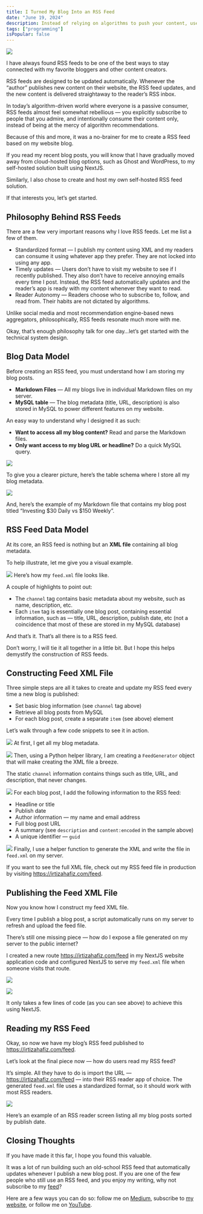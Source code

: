 ```yaml
---
title: I Turned My Blog Into an RSS Feed
date: "June 19, 2024"
description: Instead of relying on algorithms to push your content, use old-school RSS feeds to notify your followers whenever you post.
tags: ["programming"]
isPopular: false
---
```

![](https://ds0fmzhunbzyk.cloudfront.net/blog-rss-feed-10.png)

I have always found RSS feeds to be one of the best ways to stay connected with my favorite bloggers and other content creators. 

RSS feeds are designed to be updated automatically. Whenever the “author” publishes new content on their website, the RSS feed updates, and the new content is delivered straightaway to the reader’s RSS inbox. 

In today’s algorithm-driven world where everyone is a passive consumer, RSS feeds almost feel somewhat rebellious — you explicitly subscribe to people that you admire, and intentionally consume their content only, instead of being at the mercy of algorithm recommendations.

Because of this and more, it was a no-brainer for me to create a RSS feed based on my website blog. 

If you read my recent blog posts, you will know that I have gradually moved away from cloud-hosted blog options, such as Ghost and WordPress, to my self-hosted solution built using NextJS.

Similarly, I also chose to create and host my own self-hosted RSS feed solution. 

If that interests you, let’s get started.

## Philosophy Behind RSS Feeds
There are a few very important reasons why I love RSS feeds. Let me list a few of them. 
- Standardized format — I publish my content using XML and my readers can consume it using whatever app they prefer. They are not locked into using any app.
- Timely updates — Users don’t have to visit my website to see if I recently published. They also don’t have to receive annoying emails every time I post. Instead, the RSS feed automatically updates and the reader’s app is ready with my content whenever they want to read.
- Reader Autonomy — Readers choose who to subscribe to, follow, and read from. Their habits are not dictated by algorithms. 

Unlike social media and most recommendation engine-based news aggregators, philosophically, RSS feeds resonate much more with me. 

Okay, that’s enough philosophy talk for one day…let’s get started with the technical system design.

## Blog Data Model
Before creating an RSS feed, you must understand how I am storing my blog posts. 

- **Markdown Files** — All my blogs live in individual Markdown files on my server. 
- **MySQL table** — The blog metadata (title, URL, description) is also stored in MySQL to power different features on my website.

An easy way to understand why I designed it as such:
- **Want to access all my blog content?** Read and parse the Markdown files.
- **Only want access to my blog URL or headline?** Do a quick MySQL query.

![](https://ds0fmzhunbzyk.cloudfront.net/blog-rss-feed-1.png)

To give you a clearer picture, here’s the table schema where I store all my blog metadata. 

![](https://ds0fmzhunbzyk.cloudfront.net/blog-rss-feed-2.png)

And, here’s the example of my Markdown file that contains my blog post titled “Investing $30 Daily vs $150 Weekly”. 

## RSS Feed Data Model
At its core, an RSS feed is nothing but an **XML file** containing all blog metadata. 

To help illustrate, let me give you a visual example.

![](https://ds0fmzhunbzyk.cloudfront.net/blog-rss-feed-3.png)
Here’s how my `feed.xml` file looks like. 

A couple of highlights to point out:
- The `channel` tag contains basic metadata about my website, such as name, description, etc.
- Each `item` tag is essentially one blog post, containing essential information, such as — title,  URL, description, publish date, etc (not a coincidence that most of these are stored in my MySQL database)

And that’s it. That’s all there is to a RSS feed. 

Don’t worry, I will tie it all together in a little bit. But I hope this helps demystify the construction of RSS feeds. 

## Constructing Feed XML File 
Three simple steps are all it takes to create and update my RSS feed every time a new blog is published:
- Set basic blog information (see `channel` tag above)
- Retrieve all blog posts from MySQL
- For each blog post, create a separate `item` (see above) element

Let’s walk through a few code snippets to see it in action. 

![](https://ds0fmzhunbzyk.cloudfront.net/blog-rss-feed-4.png)
At first, I get all my blog metadata. 

![](https://ds0fmzhunbzyk.cloudfront.net/blog-rss-feed-5.png)
Then, using a Python helper library, I am creating a `FeedGenerator` object that will make creating the XML file a breeze.

The static `channel` information contains things such as title, URL, and description, that never changes. 

![](https://ds0fmzhunbzyk.cloudfront.net/blog-rss-feed-6.png)
For each blog post, I add the following information to the RSS feed:
- Headline or title
- Publish date
- Author information — my name and email address 
- Full blog post URL
- A summary (see `description` and `content:encoded` in the sample above) 
- A unique identifier — `guid` 

![](https://ds0fmzhunbzyk.cloudfront.net/blog-rss-feed-7.png)
Finally, I use a helper function to generate the XML and write the file in `feed.xml` on my server.

If you want to see the full XML file, check out my RSS feed file in production by visiting https://irtizahafiz.com/feed.

## Publishing the Feed XML File
Now you know how I construct my feed XML file. 

Every time I publish a blog post, a script automatically runs on my server to refresh and upload the feed file. 

There’s still one missing piece — how do I expose a file generated on my server to the public internet? 

I created a new route https://irtizahafiz.com/feed in my NextJS website application code and configured NextJS to serve my `feed.xml` file when someone visits that route. 

![](https://ds0fmzhunbzyk.cloudfront.net/blog-rss-feed-8.png)

![](https://ds0fmzhunbzyk.cloudfront.net/blog-rss-feed-9.png)

It only takes a few lines of code (as you can see above) to achieve this using NextJS.

## Reading my RSS Feed
Okay, so now we have my blog’s RSS feed published to https://irtizahafiz.com/feed. 

Let’s look at the final piece now — how do users read my RSS feed? 

It’s simple. All they have to do is import the URL — https://irtizahafiz.com/feed — into their RSS reader app of choice. The generated `feed.xml` file uses a standardized format, so it should work with most RSS readers. 

![](https://ds0fmzhunbzyk.cloudfront.net/blog-rss-feed-10.png)

Here’s an example of an RSS reader screen listing all my blog posts sorted by publish date.
## Closing Thoughts
If you have made it this far, I hope you found this valuable. 

It was a lot of run building such an old-school RSS feed that automatically updates whenever I publish a new blog post. If you are one of the few people who still use an RSS feed, and you enjoy my writing, why not subscribe to my [feed](https://irtizahafiz.com/feed)?

Here are a few ways you can do so: follow me on [Medium](https://medium.com/@irtizahafiz), subscribe to [my website](https://irtizahafiz.com/newsletter?utm_source=medium), or follow me on [YouTube](https://www.youtube.com/channel/UCDankIVMXJEkhtjv5yLSN4g).

 
